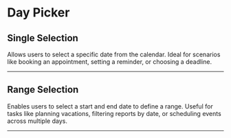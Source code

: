 
# Day Picker

## Single Selection

Allows users to select a specific date from the calendar. Ideal for scenarios like booking an appointment, setting a reminder, or choosing a deadline.

---

<SingleDayPicker />


## Range Selection

Enables users to select a start and end date to define a range. Useful for tasks like planning vacations, filtering reports by date, or scheduling events across multiple days.

---

<RangeDayPicker />